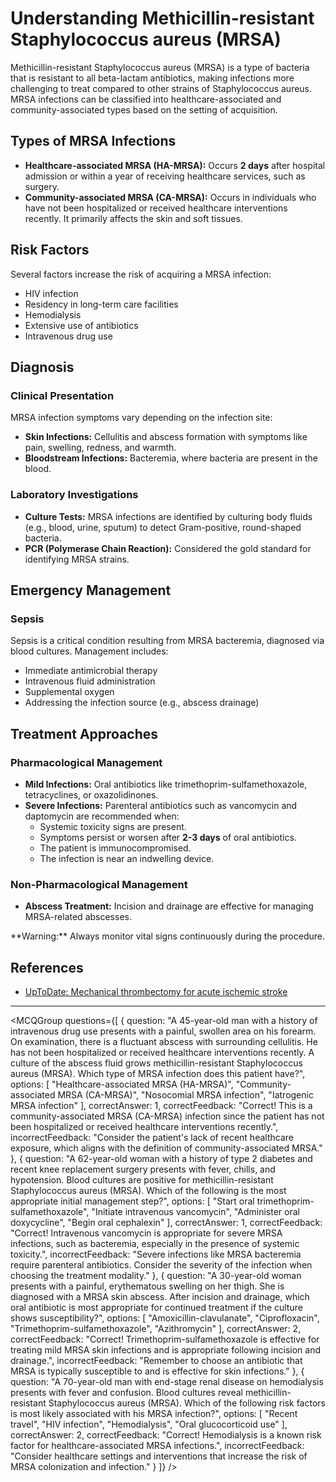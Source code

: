 
# Understanding Methicillin-resistant Staphylococcus aureus (MRSA)

Methicillin-resistant Staphylococcus aureus (MRSA) is a type of bacteria that is resistant to all beta-lactam antibiotics, making infections more challenging to treat compared to other strains of Staphylococcus aureus. MRSA infections can be classified into healthcare-associated and community-associated types based on the setting of acquisition.

## Types of MRSA Infections

- **Healthcare-associated MRSA (HA-MRSA):** Occurs **2 days** after hospital admission or within a year of receiving healthcare services, such as surgery.
- **Community-associated MRSA (CA-MRSA):** Occurs in individuals who have not been hospitalized or received healthcare interventions recently. It primarily affects the skin and soft tissues.

## Risk Factors

Several factors increase the risk of acquiring a MRSA infection:

- HIV infection
- Residency in long-term care facilities
- Hemodialysis
- Extensive use of antibiotics
- Intravenous drug use

## Diagnosis

### Clinical Presentation

MRSA infection symptoms vary depending on the infection site:

- **Skin Infections:** Cellulitis and abscess formation with symptoms like pain, swelling, redness, and warmth.
- **Bloodstream Infections:** Bacteremia, where bacteria are present in the blood.

### Laboratory Investigations

- **Culture Tests:** MRSA infections are identified by culturing body fluids (e.g., blood, urine, sputum) to detect Gram-positive, round-shaped bacteria.
- **PCR (Polymerase Chain Reaction):** Considered the gold standard for identifying MRSA strains.

## Emergency Management

### Sepsis

Sepsis is a critical condition resulting from MRSA bacteremia, diagnosed via blood cultures. Management includes:

- Immediate antimicrobial therapy
- Intravenous fluid administration
- Supplemental oxygen
- Addressing the infection source (e.g., abscess drainage)

## Treatment Approaches

### Pharmacological Management

- **Mild Infections:** Oral antibiotics like trimethoprim-sulfamethoxazole, tetracyclines, or oxazolidinones.
- **Severe Infections:** Parenteral antibiotics such as vancomycin and daptomycin are recommended when:
  - Systemic toxicity signs are present.
  - Symptoms persist or worsen after **2-3 days** of oral antibiotics.
  - The patient is immunocompromised.
  - The infection is near an indwelling device.

### Non-Pharmacological Management

- **Abscess Treatment:** Incision and drainage are effective for managing MRSA-related abscesses.

<Callout emoji="⚠️">
**Warning:** Always monitor vital signs continuously during the procedure.
</Callout>

## References

- [UpToDate: Mechanical thrombectomy for acute ischemic stroke](https://www.uptodate.com/contents/mechanical-thrombectomy-for-acute-ischemic-stroke)

---

<MCQGroup questions={[
  {
    question: "A 45-year-old man with a history of intravenous drug use presents with a painful, swollen area on his forearm. On examination, there is a fluctuant abscess with surrounding cellulitis. He has not been hospitalized or received healthcare interventions recently. A culture of the abscess fluid grows methicillin-resistant Staphylococcus aureus (MRSA). Which type of MRSA infection does this patient have?",
    options: [
      "Healthcare-associated MRSA (HA-MRSA)",
      "Community-associated MRSA (CA-MRSA)",
      "Nosocomial MRSA infection",
      "Iatrogenic MRSA infection"
    ],
    correctAnswer: 1,
    correctFeedback: "Correct! This is a community-associated MRSA (CA-MRSA) infection since the patient has not been hospitalized or received healthcare interventions recently.",
    incorrectFeedback: "Consider the patient's lack of recent healthcare exposure, which aligns with the definition of community-associated MRSA."
  },
  {
    question: "A 62-year-old woman with a history of type 2 diabetes and recent knee replacement surgery presents with fever, chills, and hypotension. Blood cultures are positive for methicillin-resistant Staphylococcus aureus (MRSA). Which of the following is the most appropriate initial management step?",
    options: [
      "Start oral trimethoprim-sulfamethoxazole",
      "Initiate intravenous vancomycin",
      "Administer oral doxycycline",
      "Begin oral cephalexin"
    ],
    correctAnswer: 1,
    correctFeedback: "Correct! Intravenous vancomycin is appropriate for severe MRSA infections, such as bacteremia, especially in the presence of systemic toxicity.",
    incorrectFeedback: "Severe infections like MRSA bacteremia require parenteral antibiotics. Consider the severity of the infection when choosing the treatment modality."
  },
  {
    question: "A 30-year-old woman presents with a painful, erythematous swelling on her thigh. She is diagnosed with a MRSA skin abscess. After incision and drainage, which oral antibiotic is most appropriate for continued treatment if the culture shows susceptibility?",
    options: [
      "Amoxicillin-clavulanate",
      "Ciprofloxacin",
      "Trimethoprim-sulfamethoxazole",
      "Azithromycin"
    ],
    correctAnswer: 2,
    correctFeedback: "Correct! Trimethoprim-sulfamethoxazole is effective for treating mild MRSA skin infections and is appropriate following incision and drainage.",
    incorrectFeedback: "Remember to choose an antibiotic that MRSA is typically susceptible to and is effective for skin infections."
  },
  {
    question: "A 70-year-old man with end-stage renal disease on hemodialysis presents with fever and confusion. Blood cultures reveal methicillin-resistant Staphylococcus aureus (MRSA). Which of the following risk factors is most likely associated with his MRSA infection?",
    options: [
      "Recent travel",
      "HIV infection",
      "Hemodialysis",
      "Oral glucocorticoid use"
    ],
    correctAnswer: 2,
    correctFeedback: "Correct! Hemodialysis is a known risk factor for healthcare-associated MRSA infections.",
    incorrectFeedback: "Consider healthcare settings and interventions that increase the risk of MRSA colonization and infection."
  }
]} />